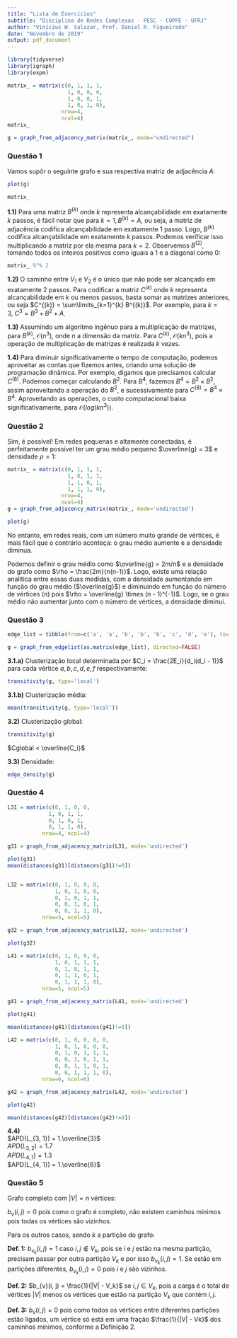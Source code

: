 ```yaml
---
title: "Lista de Exercícios"
subtitle: "Disciplina de Redes Complexas - PESC - COPPE - UFRJ"
author: "Vinícius W. Salazar, Prof. Daniel R. Figueiredo"
date: "Novembro de 2019"
output: pdf_document
---
```

```r
library(tidyverse)
library(igraph)
library(expm)

matrix_ = matrix(c(0, 1, 1, 1,
                   1, 0, 0, 0,
                   1, 0, 0, 1,
                   1, 0, 1, 0),
                 nrow=4,
                 ncol=4)
matrix_

g = graph_from_adjacency_matrix(matrix_, mode="undirected")
```

### Questão 1

Vamos supôr o seguinte grafo e sua respectiva matriz de adjacência $A$:

```r
plot(g)
```
```r
matrix_
```

**1.1)** Para uma matriz $B^{(k)}$ onde $k$ representa alcançabilidade em exatamente $k$ passos, é fácil notar que para $k = 1, B^{(k)} = A$, ou seja, a matriz de adjacência codifica alcançabilidade em exatamente 1 passo. Logo, $B^{(k)}$ codifica alcançabilidade em exatamente $k$ passos. Podemos verificar isso multiplicando a matriz por ela mesma para $k = 2$. Observemos $B^{(2)}$, tomando todos os inteiros positivos como iguais a 1 e a diagonal como 0:

```r
matrix_ %^% 2
```

**1.2)** O caminho entre $V_1$ e $V_2$ é o único que não pode ser alcançado em exatamente 2 passos. Para codificar a matriz $C^{(k)}$ onde $k$ representa alcançabilidade em $k$ ou menos passos, basta somar as matrizes anteriores, ou seja $C^{(k)} = \sum\limits_{k=1}^{k} B^{(k)}$. Por exemplo, para $k = 3,\ C^3 = B^3 + B^2 + A$.

**1.3)** Assumindo um algoritmo ingênuo para a multiplicação de matrizes, para $B^{(k)}$, $\mathcal{O}(n^3)$, onde $n$ a dimensão da matriz. Para $C^{(k)}$, $\mathcal{O}(kn^3)$, pois a operação de multiplicação de matrizes é realizada $k$ vezes.

**1.4)** Para diminuir significativamente o tempo de computação, podemos aproveitar as contas que fizemos antes, criando uma solução de programação dinâmica. Por exemplo, digamos que precisamos calcular $C^{(8)}$. Podemos começar calculando $B^2$. Para $B^4$, fazemos $B^4 = B^2 \times B^2$, assim aproveitando a operação do $B^2$, e sucessivamente para $C^{(8)} = B^4 \times B^4$. Aproveitando as operações, o custo computacional baixa significativamente, para $\mathcal{O}(log(kn^{3}))$.

### Questão 2

Sim, é possível! Em redes pequenas e altamente conectadas, é perfeitamente possível ter um grau médio pequeno $\overline{g} = 3$ e densidade $\rho = 1$:

```r
matrix_ = matrix(c(0, 1, 1, 1, 
                   1, 0, 1, 1, 
                   1, 1, 0, 1,
                   1, 1, 1, 0),
                 nrow=4,
                 ncol=4)
g = graph_from_adjacency_matrix(matrix_, mode='undirected')

plot(g)
```

No entanto, em redes reais, com um número muito grande de vértices, é mais fácil que o contrário aconteça: o grau médio aumente e a densidade diminua.

Podemos definir o grau médio como $\overline{g} = 2m/n$ e a densidade do grafo como $\rho = \frac{2m}{n(n-1)}$. Logo, existe uma relação analítica entre essas duas medidas, com a densidade aumentando em função do grau médio ($\overline{g}$) e diminuindo em função do número de vértices (${n}$) pois $\rho = \overline{g} \times (n - 1)^{-1}$. Logo, se o grau médio não aumentar junto com o número de vértices, a densidade diminui.

### Questão 3

```r
edge_list = tibble(from=c('a', 'a', 'b', 'b', 'b', 'c', 'd', 'e'), to= c('b', 'd', 'c', 'd', 'f', 'f','e', 'f'))

g = graph_from_edgelist(as.matrix(edge_list), directed=FALSE)
```

**3.1.a)** Clusterização local determinada por $C_i = \frac{2E_i}{d_i(d_i - 1)}$ para cada vértice $a, b, c, d, e, f$ respectivamente:

```r
transitivity(g, type='local')
```

**3.1.b)** Clusterização média:

```r
mean(transitivity(g, type='local'))
```

**3.2)** Clusterização global:

```r
transitivity(g)
```
$Cglobal < \overline{C_i}$

**3.3)** Densidade:

```r
edge_density(g)
```

### Questão 4

```r
L31 = matrix(c(0, 1, 0, 0, 
             1, 0, 1, 1, 
             0, 1, 0, 1,
             0, 1, 1, 0),
           nrow=4, ncol=4)

g31 = graph_from_adjacency_matrix(L31, mode='undirected')

plot(g31)
mean(distances(g31)[distances(g31)!=0])


L32 = matrix(c(0, 1, 0, 0, 0,
               1, 0, 1, 0, 0,
               0, 1, 0, 1, 1,
               0, 0, 1, 0, 1,
               0, 0, 1, 1, 0),
           nrow=5, ncol=5)

g32 = graph_from_adjacency_matrix(L32, mode='undirected')

plot(g32)

L41 = matrix(c(0, 1, 0, 0, 0,
               1, 0, 1, 1, 1,
               0, 1, 0, 1, 1,
               0, 1, 1, 0, 1,
               0, 1, 1, 1, 0),
           nrow=5, ncol=5)

g41 = graph_from_adjacency_matrix(L41, mode='undirected')

plot(g41)

mean(distances(g41)[distances(g41)!=0])

L42 = matrix(c(0, 1, 0, 0, 0, 0,
               1, 0, 1, 0, 0, 0,
               0, 1, 0, 1, 1, 1,
               0, 0, 1, 0, 1, 1,
               0, 0, 1, 1, 0, 1,
               0, 0, 1, 1, 1, 0),
           nrow=6, ncol=6)

g42 = graph_from_adjacency_matrix(L42, mode='undirected')

plot(g42)

mean(distances(g42)[distances(g42)!=0])
```

**4.4)**  
$APD(L_{3, 1}) = 1.\overline{3}$  
$APD(L_{3, 2}) = 1.7$  
$APD(L_{4, 1}) = 1.3$  
$APD(L_{4, 1}) = 1.\overline{6}$  

### Questão 5

Grafo completo com $|V| = n$ vértices:

$b_v(i, j) = 0$ pois como o grafo é completo, não existem caminhos mínimos pois todas os vértices são vizinhos.

Para os outros casos, sendo $k$ a partição do grafo:

**Def. 1:** $b_{v_k}(i, j) = 1$ caso $i,j \notin V_k$, pois se $i$ e $j$ estão na mesma partição, precisam passar por outra partição $V_k$ e por isso $b_{v_k}(i, j) = 1$. Se estão em partições diferentes, $b_{v_k}(i, j) = 0$ pois $i$ e $j$ são vizinhos.   

**Def. 2:** $b_{v}(i, j) = \frac{1}{|V| - V_k}$ se $i,j \in V_k$, pois a carga é o total de vértices $|V|$ menos os vértices que estão na partição $V_k$ que contém $i, j$.  

**Def. 3:** $b_v(i, j) = 0$ pois como todos os vértices entre diferentes partições estão ligados, um vértice só está em uma fração $\frac{1}{|V| - Vk}$ dos caminhos mínimos, conforme a Definição 2.  


